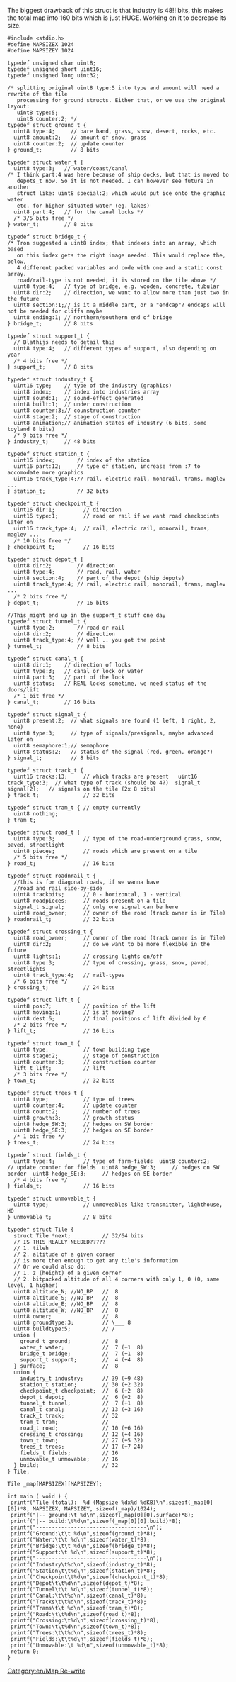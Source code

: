 The biggest drawback of this struct is that Industry is 48!! bits, this makes the total map into 160 bits which is just HUGE. Working on it to decrease its size.
<pre>
#include <stdio.h>
#define MAPSIZEX 1024
#define MAPSIZEY 1024

typedef unsigned char uint8;
typedef unsigned short uint16;
typedef unsigned long uint32;

/* splitting original uint8 type:5 into type and amount will need a rewrite of the tile
   processing for ground structs. Either that, or we use the original layout:
   uint8 type:5;
   uint8 counter:2; */
typedef struct ground_t {
  uint8 type:4;     // bare band, grass, snow, desert, rocks, etc.
  uint8 amount:2;   // amount of snow, grass
  uint8 counter:2;  // update counter
} ground_t;         // 8 bits

typedef struct water_t {
  uint8 type:3;   // water/coast/canal
/* I think part:4 was here because of ship docks, but that is moved to
   depots_t now. So it is not needed. I can however see future in another
   struct like: uint8 special:2; which would put ice onto the graphic water
   etc. for higher situated water (eg. lakes)
  uint8 part:4;   // for the canal locks */
  /* 3/5 bits free */
} water_t;        // 8 bits

typedef struct bridge_t {
/* Tron suggested a uint8 index; that indexes into an array, which based
   on this index gets the right image needed. This would replace the, below,
   4 different packed variables and code with one and a static const array.
   road/rail-type is not needed, it is stored on the tile above */
  uint8 type:4;   // type of bridge, e.g. wooden, concrete, tubular
  uint8 dir:2;    // direction, we want to allow more than just two in the future
  uint8 section:1;// is it a middle part, or a "endcap"? endcaps will not be needed for cliffs maybe
  uint8 ending:1; // northern/southern end of bridge
} bridge_t;       // 8 bits

typedef struct support_t {
  // Blathijs needs to detail this
  uint8 type:4;   // different types of support, also depending on year
  /* 4 bits free */
} support_t;      // 8 bits

typedef struct industry_t {
  uint16 type;    // type of the industry (graphics)
  uint8 index;    // index into industries array
  uint8 sound:1;  // sound-effect generated
  uint8 built:1;  // under construction
  uint8 counter:3;// counstruction counter
  uint8 stage:2;  // stage of construction
  uint8 animation;// animation states of industry (6 bits, some toyland 8 bits)
  /* 9 bits free */
} industry_t;     // 48 bits

typedef struct station_t {
  uint16 index;       // index of the station
  uint16 part:12;     // type of station, increase from :7 to accomodate more graphics
  uint16 track_type:4;// rail, electric rail, monorail, trams, maglev ...
} station_t;          // 32 bits

typedef struct checkpoint_t {
  uint16 dir:1;         // direction
  uint16 type:1;        // road or rail if we want road checkpoints later on
  uint16 track_type:4;  // rail, electric rail, monorail, trams, maglev ...
  /* 10 bits free */
} checkpoint_t;         // 16 bits

typedef struct depot_t {
  uint8 dir:2;        // direction
  uint8 type:4;       // road, rail, water
  uint8 section:4;    // part of the depot (ship depots)
  uint8 track_type:4; // rail, electric rail, monorail, trams, maglev ...
  /* 2 bits free */
} depot_t;            // 16 bits

//This might end up in the support_t stuff one day
typedef struct tunnel_t {
  uint8 type:2;       // road or rail 
  uint8 dir:2;        // direction
  uint8 track_type:4; // well .. you got the point
} tunnel_t;           // 8 bits

typedef struct canal_t {
  uint8 dir:1;    // direction of locks
  uint8 type:3;   // canal or lock or water
  uint8 part:3;   // part of the lock
  uint8 status;   // REAL locks sometime, we need status of the doors/lift
  /* 1 bit free */
} canal_t;        // 16 bits

typedef struct signal_t {
  uint8 present:2;  // what signals are found (1 left, 1 right, 2, none)
  uint8 type:3;     // type of signals/presignals, maybe advanced later on
  uint8 semaphore:1;// semaphore
  uint8 status:2;   // status of the signal (red, green, orange?)
} signal_t;         // 8 bits

typedef struct track_t {
  uint16 tracks:13;     // which tracks are present   uint16 track_type:3;  // what type of track (should be 4?)  signal_t signal[2];   // signals on the tile (2x 8 bits)
} track_t;              // 32 bits

typedef struct tram_t { // empty currently
  uint8 nothing;
} tram_t;

typedef struct road_t {
  uint8 type:3;         // type of the road-underground grass, snow, paved, streetlight
  uint8 pieces;         // roads which are present on a tile
  /* 5 bits free */
} road_t;               // 16 bits

typedef struct roadnrail_t {
  //this is for diagonal roads, if we wanna have
  //road and rail side-by-side
  uint8 trackbits;      // 0 - horizontal, 1 - vertical
  uint8 roadpieces;     // roads present on a tile
  signal_t signal;      // only one signal can be here
  uint8 road_owner;     // owner of the road (track owner is in Tile)
} roadnrail_t;          // 32 bits

typedef struct crossing_t {
  uint8 road_owner;     // owner of the road (track owner is in Tile)
  uint8 dir:2;          // do we want to be more flexible in the future
  uint8 lights:1;       // crossing lights on/off
  uint8 type:3;         // type of crossing, grass, snow, paved, streetlights
  uint8 track_type:4;   // rail-types
  /* 6 bits free */
} crossing_t;           // 24 bits

typedef struct lift_t {
  uint8 pos:7;          // position of the lift
  uint8 moving:1;       // is it moving?
  uint8 dest:6;         // final positions of lift divided by 6
  /* 2 bits free */
} lift_t;               // 16 bits

typedef struct town_t {
  uint8 type;           // town building type
  uint8 stage:2;        // stage of construction
  uint8 counter:3;      // construction counter
  lift_t lift;          // lift
  /* 3 bits free */
} town_t;               // 32 bits

typedef struct trees_t {
  uint8 type;           // type of trees
  uint8 counter:4;      // update counter
  uint8 count:2;        // number of trees
  uint8 growth:3;       // growth status
  uint8 hedge_SW:3;     // hedges on SW border
  uint8 hedge_SE:3;     // hedges on SE border
  /* 1 bit free */
} trees_t;              // 24 bits

typedef struct fields_t {
  uint8 type:4;         // type of farm-fields  uint8 counter:2;      // update counter for fields  uint8 hedge_SW:3;     // hedges on SW border  uint8 hedge_SE:3;     // hedges on SE border
  /* 4 bits free */
} fields_t;             // 16 bits

typedef struct unmovable_t {
  uint8 type;           // unmoveables like transmitter, lighthouse, HQ
} unmovable_t;          // 8 bits

typedef struct Tile {
  struct Tile *next;          // 32/64 bits
  // IS THIS REALLY NEEDED?????
  // 1. tileh
  // 2. altitude of a given corner
  // is more then enough to get any tile's information
  // Or we could also do:
  // 1. z (height) of a given corner
  // 2. bitpacked altitude of all 4 corners with only 1, 0 (0, same level, 1 higher)
  uint8 altitude_N; //NO_BP   //  8
  uint8 altitude_S; //NO_BP   //  8
  uint8 altitude_E; //NO_BP   //  8
  uint8 altitude_W; //NO_BP   //  8
  uint8 owner;                //  8
  uint8 groundtype:3;         // \___ 8
  uint8 buildtype:5;          // /
  union {
    ground_t ground;          //  8
    water_t water;            //  7 (+1  8)
    bridge_t bridge;          //  7 (+1  8)
    support_t support;        //  4 (+4  8)
  } surface;                  //  8
  union {
    industry_t industry;      // 39 (+9 48)
    station_t station;        // 30 (+2 32)
    checkpoint_t checkpoint;  //  6 (+2  8)
    depot_t depot;            //  6 (+2  8)
    tunnel_t tunnel;          //  7 (+1  8)
    canal_t canal;            // 13 (+3 16)
    track_t track;            // 32
    tram_t tram;              //  -
    road_t road;              // 10 (+6 16)
    crossing_t crossing;      // 12 (+4 16)
    town_t town;              // 27 (+5 32)
    trees_t trees;            // 17 (+7 24)
    fields_t fields;          // 16
    unmovable_t unmovable;    // 16
  } build;                    // 32
} Tile;

Tile _map[MAPSIZEX][MAPSIZEY];

int main ( void ) {
 printf("Tile (total):  %d (Mapsize %dx%d %dKB)\n",sizeof(_map[0][0])*8, MAPSIZEX, MAPSIZEY, sizeof(_map)/1024);
 printf("|-- ground:\t %d\n",sizeof(_map[0][0].surface)*8);
 printf("|-- build:\t%d\n",sizeof(_map[0][0].build)*8);
 printf("-----------------------------------\n");
 printf("Ground:\t\t %d\n",sizeof(ground_t)*8);
 printf("Water:\t\t %d\n",sizeof(water_t)*8);
 printf("Bridge:\t\t %d\n",sizeof(bridge_t)*8);
 printf("Support:\t %d\n",sizeof(support_t)*8);
 printf("-----------------------------------\n");
 printf("Industry\t%d\n",sizeof(industry_t)*8);
 printf("Station\t\t%d\n",sizeof(station_t)*8);
 printf("Checkpoint\t%d\n",sizeof(checkpoint_t)*8);
 printf("Depot\t\t%d\n",sizeof(depot_t)*8);
 printf("Tunnel\t\t %d\n",sizeof(tunnel_t)*8);
 printf("Canal:\t\t%d\n",sizeof(canal_t)*8);
 printf("Tracks\t\t%d\n",sizeof(track_t)*8);
 printf("Trams\t\t %d\n",sizeof(tram_t)*8);
 printf("Road:\t\t%d\n",sizeof(road_t)*8);
 printf("Crossing:\t%d\n",sizeof(crossing_t)*8);
 printf("Town:\t\t%d\n",sizeof(town_t)*8);
 printf("Trees:\t\t%d\n",sizeof(trees_t)*8);
 printf("Fields:\t\t%d\n",sizeof(fields_t)*8);
 printf("Unmovable:\t %d\n",sizeof(unmovable_t)*8);
 return 0;
}
</pre>

[[Category:en/Map Re-write]]